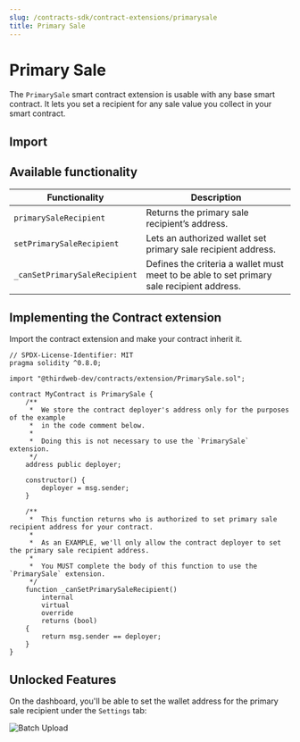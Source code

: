```yaml
---
slug: /contracts-sdk/contract-extensions/primarysale
title: Primary Sale
---
```



# Primary Sale

The `PrimarySale` smart contract extension is usable with any base smart contract. It lets you set a recipient for any sale value you collect in your smart contract.

<ViewContractCodeButton
  link="https://github.com/thirdweb-dev/contracts/blob/main/contracts/extension/PrimarySale.sol"
  name="PrimarySale"
/>

## Import

<ImportSnippet type="extension" category="extension" name="PrimarySale" />

## Available functionality

| Functionality                 | Description                                                                               |
| ----------------------------- | ----------------------------------------------------------------------------------------- |
| `primarySaleRecipient`        | Returns the primary sale recipient’s address.                                             |
| `setPrimarySaleRecipient`     | Lets an authorized wallet set primary sale recipient address.                             |
| `_canSetPrimarySaleRecipient` | Defines the criteria a wallet must meet to be able to set primary sale recipient address. |

## Implementing the Contract extension

Import the contract extension and make your contract inherit it.

```solidity
// SPDX-License-Identifier: MIT
pragma solidity ^0.8.0;

import "@thirdweb-dev/contracts/extension/PrimarySale.sol";

contract MyContract is PrimarySale {
    /**
     *  We store the contract deployer's address only for the purposes of the example
     *  in the code comment below.
     *
     *  Doing this is not necessary to use the `PrimarySale` extension.
     */
    address public deployer;

    constructor() {
        deployer = msg.sender;
    }

    /**
     *  This function returns who is authorized to set primary sale recipient address for your contract.
     *
     *  As an EXAMPLE, we'll only allow the contract deployer to set the primary sale recipient address.
     *
     *  You MUST complete the body of this function to use the `PrimarySale` extension.
     */
    function _canSetPrimarySaleRecipient()
        internal
        virtual
        override
        returns (bool)
    {
        return msg.sender == deployer;
    }
}
```

## Unlocked Features

On the dashboard, you'll be able to set the wallet address for the primary sale recipient under the `Settings` tab:

![Batch Upload](../assets/platform-fee.png)
